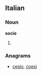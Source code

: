 ==Italian==

===Noun===
'''socie''' {{f}}

# {{plural of|[[socia]]|lang=Italian}}

===Anagrams===
* [[cesio#Italian|cesio]], [[coesi#Italian|coesi]]